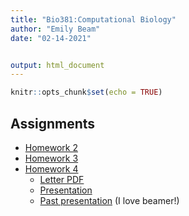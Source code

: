 ```yaml
---
title: "Bio381:Computational Biology"
author: "Emily Beam"
date: "02-14-2021"


output: html_document
---
```


```r
knitr::opts_chunk$set(echo = TRUE)
```

## Assignments

- [Homework 2](homework_02.html)
- [Homework 3](homework_03.html)
- [Homework 4](homework_04_typora.html)
  - [Letter PDF](hw04_latter.pdf)
  - [Presentation](homework_04_beamer.pdf)
  - [Past presentation](Chapter4_slides_f20.pdf) (I love beamer!)



